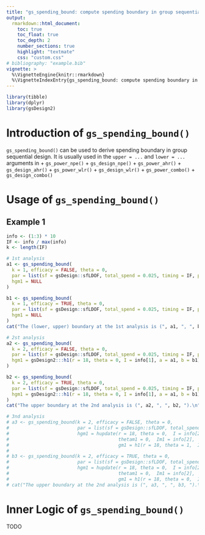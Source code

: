 ```yaml
---
title: "gs_spending_bound: compute spending boundary in group sequential design"
output:
  rmarkdown::html_document:
    toc: true
    toc_float: true
    toc_depth: 2
    number_sections: true
    highlight: "textmate"
    css: "custom.css"
# bibliography: "example.bib"
vignette: >
  %\VignetteEngine{knitr::rmarkdown}
  %\VignetteIndexEntry{gs_spending_bound: compute spending boundary in group sequential design}
---
```


```r
library(tibble)
library(dplyr)
library(gsDesign2)
```

# Introduction of `gs_spending_bound()`

`gs_spending_bound()` can be used to derive spending boundary in group sequential design. It is usually used in the `upper = ...` and `lower = ...` arguments in 
+ `gs_power_npe()`
+ `gs_design_npe()`
+ `gs_power_ahr()`
+ `gs_design_ahr()`
+ `gs_power_wlr()`
+ `gs_design_wlr()`
+ `gs_power_combo()`
+ `gs_design_combo()`

# Usage of `gs_spending_bound()`

## Example 1


```r
info <- (1:3) * 10
IF <- info / max(info)
k <- length(IF)

# 1st analysis
a1 <- gs_spending_bound(
  k = 1, efficacy = FALSE, theta = 0,
  par = list(sf = gsDesign::sfLDOF, total_spend = 0.025, timing = IF, param = NULL),
  hgm1 = NULL
)

b1 <- gs_spending_bound(
  k = 1, efficacy = TRUE, theta = 0,
  par = list(sf = gsDesign::sfLDOF, total_spend = 0.025, timing = IF, param = NULL),
  hgm1 = NULL
)
cat("The (lower, upper) boundary at the 1st analysis is (", a1, ", ", b1, ").\n")

# 2st analysis
a2 <- gs_spending_bound(
  k = 2, efficacy = FALSE, theta = 0,
  par = list(sf = gsDesign::sfLDOF, total_spend = 0.025, timing = IF, param = NULL),
  hgm1 = gsDesign2:::h1(r = 18, theta = 0, I = info[1], a = a1, b = b1)
)

b2 <- gs_spending_bound(
  k = 2, efficacy = TRUE, theta = 0,
  par = list(sf = gsDesign::sfLDOF, total_spend = 0.025, timing = IF, param = NULL),
  hgm1 = gsDesign2:::h1(r = 18, theta = 0, I = info[1], a = a1, b = b1)
)
cat("The upper boundary at the 2nd analysis is (", a2, ", ", b2, ").\n")

# 3nd analysis
# a3 <- gs_spending_bound(k = 2, efficacy = FALSE, theta = 0,
#                         par = list(sf = gsDesign::sfLDOF, total_spend = 0.025, timing = IF, param = NULL),
#                         hgm1 = hupdate(r = 18, theta = 0,  I = info[2],  a = a2, b = b2,
#                                        thetam1 = 0,  Im1 = info[2],
#                                        gm1 = h1(r = 18, theta = 1,  I = info[1],  a = a1, b = b1)))
#
# b3 <- gs_spending_bound(k = 2, efficacy = TRUE, theta = 0,
#                         par = list(sf = gsDesign::sfLDOF, total_spend = 0.025, timing = IF, param = NULL),
#                         hgm1 = hupdate(r = 18, theta = 0,  I = info[2],  a = a2, b = b2,
#                                        thetam1 = 0,  Im1 = info[2],
#                                        gm1 = h1(r = 18, theta = 0,  I = info[1],  a = a1, b = b1)))
# cat("The upper boundary at the 2nd analysis is (", a3, ", ", b3, ").\n")
```



# Inner Logic of `gs_spending_bound()`

TODO


